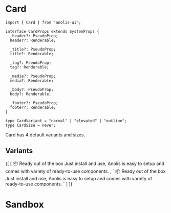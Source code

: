 
<Head title="Card" />

# Card

```tsx
import { Card } from "anolis-ui";

interface CardProps extends SystemProps {
  _header?: PseudoProp;
  header?: Renderable;

  _title?: PseudoProp;
  title?: Renderable;

  _tag?: PseudoProp;
  tag?: Renderable;

  _media?: PseudoProp;
  media?: Renderable;

  _body?: PseudoProp;
  body?: Renderable;

  _footer?: PseudoProp;
  footer?: Renderable;
}

type CardVariant = "normal" | "elevated" | "outline";
type CardSize = never;
```

Card has 4 default variants and sizes.

## Variants

<ComponentDisplay>
  {[
    [
      <Card v="elevated">
        <x.p fontSize="4rem" lineHeight="4rem">
          📦
        </x.p>
        <x.h3 mt="1.5rem">
          Ready out of the box
        </x.h3>
        <x.p mt="1rem">Just install and use, Anolis is easy to setup and comes with variety of ready-to-use components.</x.p>
      </Card>,
      `
<Card v="elevated">
  <x.p fontSize="4rem" lineHeight="4rem">
    📦
  </x.p>
  <x.h3 mt="1.5rem">
    Ready out of the box
  </x.h3>
  <x.p mt="1rem">Just install and use, Anolis is easy to setup and comes with variety of ready-to-use components.</x.p>
</Card>
      `
    ]
  ]}
</ComponentDisplay>



# Sandbox

<ComponentSandbox />
<ComponentSandbox />



